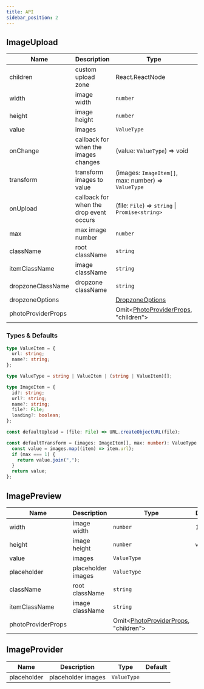 ```yaml
---
title: API
sidebar_position: 2
---
```


## ImageUpload

| Name               | Description                             | Type                                                    | Default          |
| ------------------ | --------------------------------------- | ------------------------------------------------------- | ---------------- |
| children           | custom upload zone                      | React.ReactNode                                         |                  |
| width              | image width                             | `number`                                                | 100              |
| height             | image height                            | `number`                                                | `width`          |
| value              | images                                  | `ValueType`                                             |                  |
| onChange           | callback for when the images changes    | (value: `ValueType`) => void                            |                  |
| transform          | transform images to value               | (images: `ImageItem[]`, max: number) => `ValueType`     | defaultTransform |
| onUpload           | callback for when the drop event occurs | (file: `File`) => `string` \| `Promise<string>`         | defaultUpload    |
| max                | max image number                        | `number`                                                | Infinity         |
| className          | root className                          | `string`                                                |                  |
| itemClassName      | image className                         | `string`                                                |                  |
| dropzoneClassName  | dropzone className                      | `string`                                                |                  |
| dropzoneOptions    |                                         | [DropzoneOptions][dropdown-url]                         |                  |
| photoProviderProps |                                         | Omit\<[PhotoProviderProps][photoview-url], "children"\> |                  |

[dropdown-url]: https://react-dropzone.js.org/#section-components
[photoview-url]: https://react-photo-view.vercel.app/en-US/docs/api#photoprovider

### Types & Defaults

```ts
type ValueItem = {
  url: string;
  name?: string;
};

type ValueType = string | ValueItem | (string | ValueItem)[];

type ImageItem = {
  id?: string;
  url?: string;
  name?: string;
  file?: File;
  loading?: boolean;
};

const defaultUpload = (file: File) => URL.createObjectURL(file);

const defaultTransform = (images: ImageItem[], max: number): ValueType => {
  const value = images.map((item) => item.url);
  if (max === 1) {
    return value.join(",");
  }
  return value;
};
```

## ImagePreview

| Name               | Description        | Type                                                    | Default |
| ------------------ | ------------------ | ------------------------------------------------------- | ------- |
| width              | image width        | `number`                                                | 100     |
| height             | image height       | `number`                                                | `width` |
| value              | images             | `ValueType`                                             |         |
| placeholder        | placeholder images | `ValueType`                                             |         |
| className          | root className     | `string`                                                |         |
| itemClassName      | image className    | `string`                                                |         |
| photoProviderProps |                    | Omit\<[PhotoProviderProps][photoview-url], "children"\> |         |

## ImageProvider

| Name        | Description        | Type        | Default |
| ----------- | ------------------ | ----------- | ------- |
| placeholder | placeholder images | `ValueType` |         |
